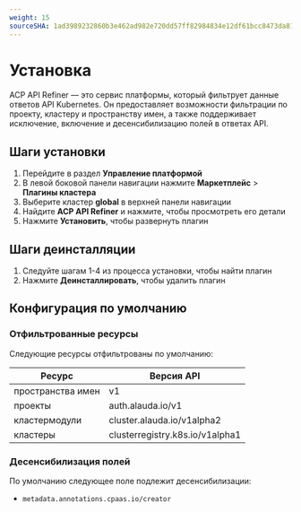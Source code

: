 ```yaml
---
weight: 15
sourceSHA: 1ad3989232860b3e462ad982e720dd57ff82984834e12df61bcc8473da815203
---
```


# Установка

ACP API Refiner — это сервис платформы, который фильтрует данные ответов API Kubernetes. Он предоставляет возможности фильтрации по проекту, кластеру и пространству имен, а также поддерживает исключение, включение и десенсибилизацию полей в ответах API.

## Шаги установки

1. Перейдите в раздел **Управление платформой**
2. В левой боковой панели навигации нажмите **Маркетплейс** > **Плагины кластера**
3. Выберите кластер **global** в верхней панели навигации
4. Найдите **ACP API Refiner** и нажмите, чтобы просмотреть его детали
5. Нажмите **Установить**, чтобы развернуть плагин

## Шаги деинсталляции

1. Следуйте шагам 1-4 из процесса установки, чтобы найти плагин
2. Нажмите **Деинсталлировать**, чтобы удалить плагин

## Конфигурация по умолчанию

### Отфильтрованные ресурсы

Следующие ресурсы отфильтрованы по умолчанию:

| Ресурс        | Версия API                     |
| -------------- | ------------------------------- |
| пространства имен | v1                              |
| проекты       | auth.alauda.io/v1               |
| кластермодули | cluster.alauda.io/v1alpha2      |
| кластеры      | clusterregistry.k8s.io/v1alpha1 |

### Десенсибилизация полей

По умолчанию следующее поле подлежит десенсибилизации:

- `metadata.annotations.cpaas.io/creator`
